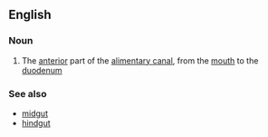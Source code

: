 ==English==

===Noun===
{{wikipedia}}
{{en-noun}}

#{{anatomy}} The [[anterior]] part of the [[alimentary canal]], from the [[mouth]] to the [[duodenum]]

===See also===
*[[midgut]]
*[[hindgut]]